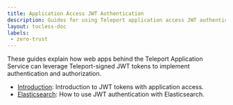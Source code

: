 ```yaml
---
title: Application Access JWT Authentication
description: Guides for using Teleport application access JWT authentication.
layout: tocless-doc
labels:
 - zero-trust
---
```


These guides explain how web apps behind the Teleport Application Service can
leverage Teleport-signed JWT tokens to implement authentication and
authorization.

- [Introduction](introduction.mdx): Introduction to JWT tokens with application access.
- [Elasticsearch](elasticsearch.mdx): How to use JWT authentication with Elasticsearch.
